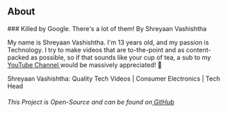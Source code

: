 ## About

<AboutCard>
### Killed by Google. There's a lot of them! By Shreyaan Vashishtha

My name is Shreyaan Vashishtha. I'm 13 years old, and my passion is Technology.  I try to make videos that are to-the-point and as content-packed as possible, so if that sounds like your cup of tea, a sub to my<a href="https://www.youtube.com/shreyaanvashishtha" class="css-o7kmxq"> YouTube Channel </a>would be massively appreciated! 🙏

Shreyaan Vashishtha: Quality Tech Videos | Consumer Electronics | Tech Head


 
###### *This Project is Open-Source and can be found on*<a href="https://github.com/ShreyaanVashishtha/gatsby-starter-portfolio-cara" class="css-o7kmxq"> GitHub</a>

</AboutCard>
